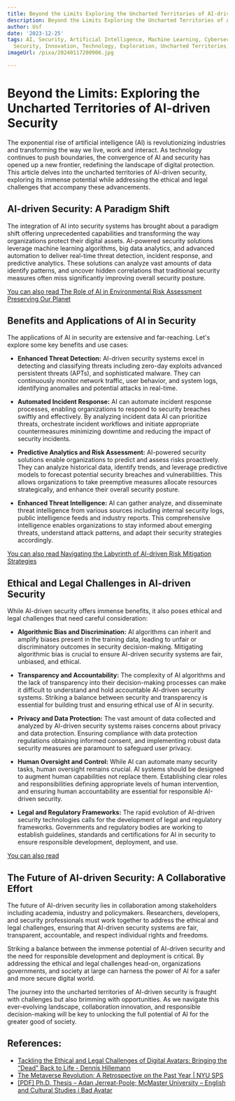 ```yaml
---
title: Beyond the Limits Exploring the Uncharted Territories of AI-driven Security
description: Beyond the Limits Exploring the Uncharted Territories of AI-driven Security
author: Usf
date: '2023-12-25'
tags: AI, Security, Artificial Intelligence, Machine Learning, Cybersecurity, Data
  Security, Innovation, Technology, Exploration, Uncharted Territories, Future, Trends
imageUrl: /pixa/20240117200906.jpg

---
```

# Beyond  the Limits: Exploring the Uncharted Territories of AI-driven Security

The exponential rise of  artificial intelligence (AI) is revolutionizing industries and  transforming the way we live, work and interact. As technology  continues to push boundaries, the convergence of AI and security has opened up a new frontier,  redefining the landscape of digital protection. This article delves into  the uncharted territories of AI-driven security, exploring its immense potential  while addressing the ethical and legal challenges that accompany these advancements.

##  AI-driven Security: A Paradigm Shift

The integration of AI into security systems has brought about a paradigm shift offering unprecedented capabilities and transforming the way organizations protect their digital assets.  AI-powered security solutions leverage machine learning algorithms, big data analytics, and  advanced automation to deliver real-time threat detection, incident response,  and predictive analytics. These solutions can analyze vast amounts of data identify patterns, and uncover hidden correlations that traditional security measures often miss significantly improving  overall security posture.

[You can also read The Role  of  AI in Environmental Risk Assessment Preserving Our Planet](The%20Role%20of%20AI%20in%20Environmental%20Risk%20Assessment%20Preserving%20Our%20Planet)


## Benefits and  Applications of AI in Security

The applications of AI in  security are extensive and far-reaching. Let's explore some key benefits and use cases:

- **Enhanced Threat Detection:**  AI-driven security systems  excel in detecting and classifying threats including zero-day exploits  advanced persistent threats (APTs), and sophisticated  malware. They can continuously monitor  network traffic, user behavior, and system logs, identifying anomalies and potential attacks in real-time.


- **Automated Incident Response:** AI can automate incident  response processes, enabling organizations  to respond to  security breaches swiftly and effectively. By analyzing incident data  AI can prioritize threats, orchestrate incident workflows and initiate appropriate countermeasures minimizing downtime  and reducing the impact of security incidents.


- **Predictive Analytics and  Risk Assessment:** AI-powered security solutions enable organizations to predict and assess risks proactively. They  can analyze historical data, identify trends,  and leverage predictive models to forecast  potential security breaches and  vulnerabilities. This allows organizations to take preemptive measures  allocate  resources strategically, and enhance their overall security posture.


- **Enhanced Threat Intelligence:** AI can gather analyze, and disseminate threat intelligence from various sources including internal security  logs, public intelligence feeds and  industry  reports. This comprehensive  intelligence enables organizations to stay informed  about emerging threats, understand  attack patterns, and adapt their security strategies accordingly.


[You can also read Navigating the  Labyrinth of AI-driven Risk Mitigation Strategies](Navigating%20the%20Labyrinth%20of%20AI-driven%20Risk%20Mitigation%20Strategies)


## Ethical and Legal Challenges  in AI-driven Security

While  AI-driven security offers immense benefits, it also  poses ethical  and legal challenges that need careful consideration:

- **Algorithmic Bias and Discrimination:** AI algorithms can inherit and amplify biases present in the training data, leading to unfair or discriminatory outcomes in security decision-making. Mitigating  algorithmic bias  is crucial  to ensure AI-driven security systems are fair, unbiased, and ethical.


- **Transparency and Accountability:** The complexity of AI algorithms and the lack of transparency into their decision-making processes  can make it difficult to understand and  hold accountable AI-driven security systems. Striking a balance between security  and transparency is essential for building trust and ensuring ethical use of AI in  security.


- **Privacy and Data Protection:** The vast amount of data  collected and analyzed by AI-driven security systems raises concerns about privacy  and data protection. Ensuring compliance with data protection regulations  obtaining informed consent, and implementing robust  data security measures are paramount to safeguard user  privacy.


- **Human Oversight and  Control:**  While AI can automate many security tasks, human oversight remains crucial.  AI systems should be designed to augment human capabilities not replace them. Establishing clear roles and responsibilities defining appropriate levels of human intervention, and  ensuring human accountability are  essential for responsible AI-driven security.


- **Legal and Regulatory  Frameworks:** The rapid evolution  of AI-driven security technologies calls for the development of legal and regulatory frameworks. Governments and regulatory bodies are working to  establish guidelines, standards and certifications for AI in security to ensure responsible development, deployment, and use.

[You can  also read ]()


##  The Future of  AI-driven  Security:  A Collaborative Effort

The future  of AI-driven security lies in collaboration among stakeholders including academia, industry and policymakers. Researchers, developers, and security professionals must work together to address the ethical and legal challenges, ensuring that AI-driven security systems are fair, transparent, accountable, and respect individual rights and  freedoms.

Striking a balance between  the immense potential of AI-driven security and the need for responsible development and deployment is critical. By addressing the ethical and legal challenges head-on, organizations governments, and  society at large can harness the power of AI for a safer and  more secure digital world.

The journey into the uncharted territories of  AI-driven security is fraught with challenges but also brimming with opportunities. As we navigate this ever-evolving landscape, collaboration innovation, and responsible decision-making will be key to  unlocking the full potential of AI for the greater good of  society.

## References:
- [Tackling the Ethical and Legal Challenges of Digital Avatars: Bringing the “Dead” Back to Life - Dennis Hillemann](https://dhillemann.medium.com/tackling-the-ethical-and-legal-challenges-of-digital-avatars-bringing-the-dead-back-to-life-71729e68570f)
- [The Metaverse Revolution: A Retrospective on the Past Year | NYU SPS](https://www.sps.nyu.edu/homepage/emerging-technologies-collaborative/blog/2023/the-metaverse-revolution-a-retrospective-on-the-past-year.html)
- [[PDF] Ph.D. Thesis – Adan Jerreat-Poole; McMaster University – English and Cultural Studies i Bad Avatar](https://macsphere.mcmaster.ca/bitstream/11375/25995/2/Jerreat-Poole_Adan_finalsubmission2020August_PhD.pdf)
